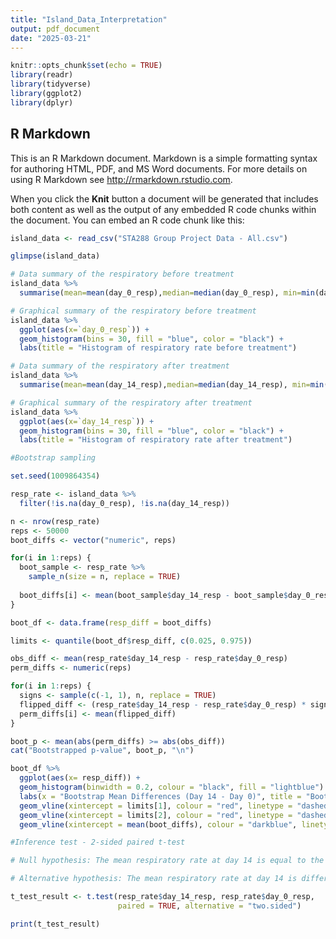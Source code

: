 ```yaml
---
title: "Island_Data_Interpretation"
output: pdf_document
date: "2025-03-21"
---
```


```r
knitr::opts_chunk$set(echo = TRUE)
library(readr)
library(tidyverse)
library(ggplot2)
library(dplyr)
```

## R Markdown

This is an R Markdown document. Markdown is a simple formatting syntax for authoring HTML, PDF, and MS Word documents. For more details on using R Markdown see <http://rmarkdown.rstudio.com>.

When you click the **Knit** button a document will be generated that includes both content as well as the output of any embedded R code chunks within the document. You can embed an R code chunk like this:

```r
island_data <- read_csv("STA288 Group Project Data - All.csv")

glimpse(island_data)

```

```r
# Data summary of the respiratory before treatment
island_data %>%
  summarise(mean=mean(day_0_resp),median=median(day_0_resp), min=min(day_0_resp), max=max(day_0_resp), Q1=quantile((day_0_resp),0.25), Q3=quantile((day_0_resp),0.75), IQR=Q3-Q1)
```

```r
# Graphical summary of the respiratory before treatment
island_data %>%
  ggplot(aes(x=`day_0_resp`)) +
  geom_histogram(bins = 30, fill = "blue", color = "black") +
  labs(title = "Histogram of respiratory rate before treatment")

```

```r
# Data summary of the respiratory after treatment
island_data %>%
  summarise(mean=mean(day_14_resp),median=median(day_14_resp), min=min(day_14_resp), max=max(day_14_resp), Q1=quantile((day_14_resp),0.25), Q3=quantile((day_14_resp),0.75), IQR=Q3-Q1)
```

```r
# Graphical summary of the respiratory after treatment
island_data %>%
  ggplot(aes(x=`day_14_resp`)) +
  geom_histogram(bins = 30, fill = "blue", color = "black") +
  labs(title = "Histogram of respiratory rate after treatment")
```

```r
#Bootstrap sampling

set.seed(1009864354)

resp_rate <- island_data %>%
  filter(!is.na(day_0_resp), !is.na(day_14_resp))

n <- nrow(resp_rate)
reps <- 50000
boot_diffs <- vector("numeric", reps)

for(i in 1:reps) {
  boot_sample <- resp_rate %>%
    sample_n(size = n, replace = TRUE)
  
  boot_diffs[i] <- mean(boot_sample$day_14_resp - boot_sample$day_0_resp)
}

boot_df <- data.frame(resp_diff = boot_diffs)

limits <- quantile(boot_df$resp_diff, c(0.025, 0.975))

obs_diff <- mean(resp_rate$day_14_resp - resp_rate$day_0_resp)
perm_diffs <- numeric(reps)

for(i in 1:reps) {
  signs <- sample(c(-1, 1), n, replace = TRUE)
  flipped_diff <- (resp_rate$day_14_resp - resp_rate$day_0_resp) * signs
  perm_diffs[i] <- mean(flipped_diff)
}

boot_p <- mean(abs(perm_diffs) >= abs(obs_diff))
cat("Bootstrapped p-value", boot_p, "\n")

boot_df %>%
  ggplot(aes(x= resp_diff)) +
  geom_histogram(binwidth = 0.2, colour = "black", fill = "lightblue") +
  labs(x = "Bootstrap Mean Differences (Day 14 - Day 0)", title = "Bootstrap Sampling Distribution of Respiratory Rate") +
  geom_vline(xintercept = limits[1], colour = "red", linetype = "dashed", linewidth = 0.8) +
  geom_vline(xintercept = limits[2], colour = "red", linetype = "dashed", linewidth = 0.8) +
  geom_vline(xintercept = mean(boot_diffs), colour = "darkblue", linetype = "solid", linewidth = 1)

```



```r
#Inference test - 2-sided paired t-test

# Null hypothesis: The mean respiratory rate at day 14 is equal to the mean at day 0.

# Alternative hypothesis: The mean respiratory rate at day 14 is different from that at day 0.

t_test_result <- t.test(resp_rate$day_14_resp, resp_rate$day_0_resp,
                        paired = TRUE, alternative = "two.sided")

print(t_test_result)
```
